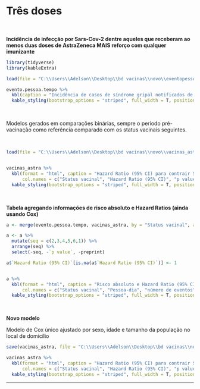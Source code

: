 # Três doses  {-}


<p>&nbsp;</p>

**Incidência de infecção por Sars-Cov-2 dentre aqueles que receberam ao menos duas doses de AstraZeneca MAIS reforço com qualquer imunizante**

```r

library(tidyverse)
library(kableExtra)

load(file = "C:\\Users\\Adelson\\Desktop\\bd vacinas\\novo\\eventopessoatempoAZ.RData")

evento.pessoa.tempo %>%
  kbl(caption = "Incidência de casos de síndrome gripal notificados de acordo com o Status vacinal dos indivíduos que fizeram uso de AstraZeneca nas duas primeiras doses e qualquer outro imunizante como dose de reforço (terceira dose). Estado do Rio de Janeiro, 2021") %>%
  kable_styling(bootstrap_options = "striped", full_width = T, position = "right")


```

<p>&nbsp;</p>

Modelos gerados em comparações binárias, sempre o período pré-vacinação como referência comparado com os status vacinais seguintes.

<p>&nbsp;</p>

```r

load(file = "C:\\Users\\Adelson\\Desktop\\bd vacinas\\novo\\vacinas_astra_tres.RData")


vacinas_astra %>% 
  kbl(format = "html", caption = "Hazard Ratio (95% CI) para contrair Síndrome Gripal por SarsCov2 no estado do Rio de Janeiro, de acordo com o estado vacinal dos indivíduos imunizados com duas doses de AstraZeneca + dose de reforço por qualquer imunizante entre Janeiro a Novembro de 2021. Valor de referência é não ter tomado nenhuma dose da vacina.", 
      col.names = c("Status vacinal", "Hazard Ratio (95% CI)", "p value")) %>%
  kable_styling(bootstrap_options = "striped", full_width = T, position = "right")
```

<p>&nbsp;</p>

**Tabela agregando informações de risco absoluto e Hazard Ratios (ainda usando Cox)**

```r

a <- merge(evento.pessoa.tempo, vacinas_astra, by = "Status vacinal", all.x = T)

a <- a %>%
  mutate(seq = c(2,3,4,5,6,1)) %>%
  arrange(seq) %>%
  select(-seq, -`p value`, -preprint)

a$`Hazard Ratio (95% CI)`[is.na(a$`Hazard Ratio (95% CI)`)] <- 1


a %>% 
  kbl(format = "html", caption = "Risco absoluto e Hazard Ratio (95% CI) para contrair Síndrome Gripal por SarsCov2 no estado do Rio de Janeiro, de acordo com o estado vacinal dos indivíduos imunizados com duas doses de AstraZeneca + dose de reforço por qualquer imunizante entre Janeiro a Novembro de 2021. Valor de referência é não ter tomado nenhuma dose da vacina.", 
      col.names = c("Status vacinal", "Pessoa-dia", "número de eventos", "incidência", "Hazard Ratio (95% CI)")) %>%
  kable_styling(bootstrap_options = "striped", full_width = T, position = "right")


```


<p>&nbsp;</p>

**Novo modelo**


Modelo de Cox único ajustado por sexo, idade e tamanho da população no local de domicílio

```r

save(vacinas_astra, file = "C:\\Users\\Adelson\\Desktop\\bd vacinas\\novo\\vacinas_astra_tres_todos.RData")

vacinas_astra %>% 
  kbl(format = "html", caption = "Hazard Ratio (95% CI) para contrair Síndrome Gripal por SarsCov2 no estado do Rio de Janeiro, de acordo com o estado vacinal dos indivíduos imunizados com duas doses de AstraZeneca + dose de reforço por qualquer imunizante entre Janeiro a Novembro de 2021. Valor de referência é não ter tomado nenhuma dose da vacina. Modelo de Cox ajustado por sexo, idade e tamanho da população no local de domicílio", 
      col.names = c("Status vacinal", "Hazard Ratio (95% CI)", "p value")) %>%
  kable_styling(bootstrap_options = "striped", full_width = T, position = "right")

```



----
